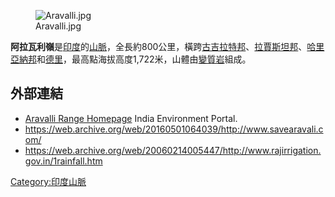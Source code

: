 [[Image:Aravalli.jpg|right]]

'''阿拉瓦利嶺'''是[[印度|印度]]的[[山脈|山脈]]，全長約800公里，橫跨[[古吉拉特邦|古吉拉特邦]]、[[拉賈斯坦邦|拉賈斯坦邦]]、[[哈里亞納邦|哈里亞納邦]]和[[德里|德里]]，最高點海拔高度1,722米，山體由[[變質岩|變質岩]]組成。

==外部連結==
* [http://www.indiaenvironmentportal.org.in/taxonomy/term/116 Aravalli Range Homepage] {{Wayback|url=http://www.indiaenvironmentportal.org.in/taxonomy/term/116 |date=20131108012708 }} India Environment Portal.
* https://web.archive.org/web/20160501064039/http://www.savearavali.com/
* https://web.archive.org/web/20060214005447/http://www.rajirrigation.gov.in/1rainfall.htm

{{GeoSouthAsia}}

{{Authority control}}
{{India-geo-stub}}
[[Category:印度山脈|Category:印度山脈]]